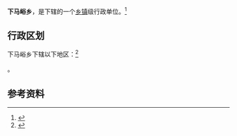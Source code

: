 {{中国乡级行政区|14/06/22/205/000}}

'''下马峪乡'''，是{{PRC admin/fullname|14/06/22/205/000|3}}下辖的一个[[乡镇|乡镇]]级行政单位。<ref>{{PRC admin/ref sgc|{{PRC admin/parent|14/06/22/205/000}}}}</ref>

== 行政区划 ==

下马峪乡下辖以下地区：<ref>{{PRC admin/ref sgc|14/06/22/205/000}}</ref>

{{PRC admin/children|14/06/22/205/000}}。

== 参考资料 ==

{{reflist}}

{{行政区划小作品}}
{{PRC admin/navcat|14/06/22/205/000}}